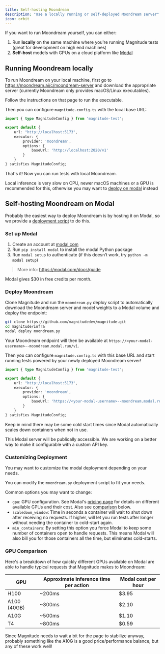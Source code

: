 ```yaml
---
title: Self-hosting Moondream
description: "Use a locally running or self-deployed Moondream server"
icon: orbit
---
```


If you want to run Moondream yourself, you can either:
1. Run **locally** on the same machine where you're running Magnitude tests (great for development on high end machines)
2. **Self-host** models with GPUs on a cloud platform like [Modal](https://modal.com)

## Running Moondream locally

To run Moondream on your local machine, first go to https://moondream.ai/c/moondream-server and download the appropriate server (currently Moondream only provides macOS/Linux executables).

Follow the instructions on that page to run the executable.

Then you can configure `magnitude.config.ts` with the local base URL:
```ts
import { type MagnitudeConfig } from 'magnitude-test';

export default {
    url: "http://localhost:5173",
    executor: {
        provider: 'moondream',
        options: {
            baseUrl: 'http://localhost:2020/v1'
        }
    }
} satisfies MagnitudeConfig;
```

That's it! Now you can run tests with local Moondream.

<Warning>Local inference is very slow on CPU, newer macOS machines or a GPU is recommended for this, otherwise you may want to [deploy on modal](#self-hosting-moondream-on-modal) instead</Warning>

## Self-hosting Moondream on Modal

Probably the easiest way to deploy Moondream is by hosting it on Modal, so we provide a [deployment script](https://github.com/magnitudedev/magnitude/blob/main/infra/moondream.py) to do this.

### Set up Modal
1. Create an account at [modal.com](https://modal.com)
2. Run `pip install modal` to install the modal Python package
3. Run `modal setup` to authenticate (if this doesn’t work, try `python -m modal setup`)

> More info: https://modal.com/docs/guide

<Tip> Modal gives $30 in free credits per month.</Tip>

### Deploy Moondream

Clone Magnitude and run the `moondream.py` deploy script to automatically download the Moondream server and model weights to a Modal volume and deploy the endpoint:
```sh
git clone https://github.com/magnitudedev/magnitude.git
cd magnitude/infra
modal deploy moondream.py
```

Your Moondream endpoint will then be available at `https://<your-modal-username>--moondream.modal.run/v1`.

Then you can configure `magnitude.config.ts` with this base URL and start running tests powered by your newly deployed Moondream server!

```ts
import { type MagnitudeConfig } from 'magnitude-test';

export default {
    url: "http://localhost:5173",
    executor: {
        provider: 'moondream',
        options: {
            baseUrl: 'https://<your-modal-username>--moondream.modal.run/v1'
        }
    }
} satisfies MagnitudeConfig;
```

Keep in mind there may be some cold start times since Modal automatically scales down containers when not in use.

<Warning> This Modal server will be publically accessible. We are working on a better way to make it configurable with a custom API key. </Warning>

### Customizing Deployment

You may want to customize the modal deployment depending on your needs.

You can modify the `moondream.py` deployment script to fit your needs.

Common options you may want to change:
- `gpu`: GPU configuration. See Modal's [pricing page](https://modal.com/pricing) for details on different available GPUs and their cost. Also see [comparison](#gpu-comparison) below.
- `scaledown_window`: Time in seconds a container will wait to shut down after receiving no requests. If higher, will let you run tests after longer without needing the container to cold-start again.
- `min_containers`: By setting this option you force Modal to keep some number of containers open to handle requests. This means Modal will also bill you for those containers all the time, but eliminates cold-starts.

### GPU Comparison

Here's a breakdown of how quickly different GPUs available on Modal are able to handle typical requests that Magnitude makes to Moondream:

| GPU         | Approximate inference time per action | Modal cost per hour |
| ----------- | ------------------------------------------------ | ------------------- |
| H100        | ~200ms                                           | $3.95               |
| A100 (40GB) | ~300ms                                           | $2.10               |
| A10G        | ~500ms                                           | $1.10               |
| T4          | ~800ms                                           | $0.59               |

Since Magnitude needs to wait a bit for the page to stabilize anyway, probably something like the A10G is a good price/performance balance, but any of these work well!
